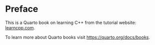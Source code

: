 # Preface {.unnumbered}

This is a Quarto book on learning C++ from the tutorial website: [learncpp.com](https://www.learncpp.com/).

To learn more about Quarto books visit <https://quarto.org/docs/books>.


